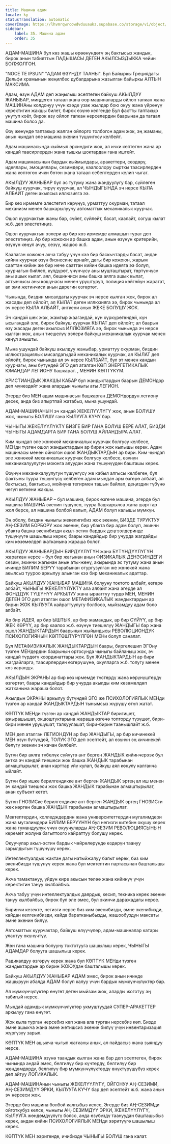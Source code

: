 ```yaml
---
title: Машина адам
locale: ky
statusTranslation: automatic
coverImage: https://lhvmrqwrcowdvduuaukz.supabase.co/storage/v1/object/public/strapi-uploads/small_cover-educacion-fundamental.webp-2d51a7828a2b1309555be27f7e2a61a0.webp
sidebar:
    label: 35. Машина адам
    order: 35
---
```

АДАМ-МАШИНА бул көз жашы өрөөнүндөгү эң бактысыз жандык, бирок анын табияттын ПАДЫШАСЫ ДЕГЕН АКЫЛСЫЗДЫККА чейин БОЛЖОЛГОН.

"NOCE TE IPSUN" "АДАМ ӨЗҮҢДҮ ТААНЫ". Бул Байыркы Грециядагы Дельфи храмынын жеңилбес дубалдарына жазылган байыркы АЛТЫН МАКСИМА.

Адам, өзүн АДАМ деп жаңылыш эсептеген байкуш АКЫЛДУУ ЖАНЫБАР, миңдеген татаал жана оор машиналарды ойлоп тапкан жана МАШИНАны колдонуу үчүн кээде узак жылдар бою окуу жана үйрөнүү керектигин жакшы билет, бирок өзүнө келгенде Бул фактты таптакыр унутуп коёт, бирок өзү ойлоп тапкан нерселердин баарынан да татаал машина болсо да.

Өзү жөнүндө таптакыр жалган ойлорго толбогон адам жок, эң жаманы, анын чындап эле машина экенин түшүнгүсү келбейт.

Адам машинасында кыймыл эркиндиги жок, ал ички көптөгөн жана ар кандай таасирлерден жана тышкы шоктардан гана иштейт.

Адам машинасынын бардык кыймылдары, аракеттери, сөздөрү, идеялары, эмоциялары, сезимдери, каалоолору сырткы таасирлерден жана көптөгөн ички бөтөн жана татаал себептерден келип чыгат.

АКЫЛДУУ ЖАНЫБАР бул эс тутуму жана жандуулугу бар, сүйлөгөн байкуш куурчак, тирүү куурчак, ал ЧЫНДЫГЫНДА эч нерсе КЫЛА АЛБАЙТ деген акылсыз иллюзияга ээ.

Бир көз ирмемге элестетип көрүңүз, урматтуу окурман, татаал механизм менен башкарылуучу автоматтык механикалык куурчак.

Ошол куурчактын жаны бар, сүйөт, сүйлөйт, басат, каалайт, согуш кылат ж.б. деп элестетиңиз.

Ошол куурчактын ээлери ар бир көз ирмемде алмашып турат деп элестетиңиз. Ар бир кожоюн ар башка адам, анын өзүнүн критерийи, өзүнүн көңүл ачуу, сезүү, жашоо ж.б.

Каалаган кожоюн акча табуу үчүн кээ бир баскычтарды басат, андан кийин куурчак өзүн бизнесине арнайт, дагы бир кожоюн, жарым сааттан кийин же бир нече сааттан кийин башка идеяга ээ болуп, куурчагын бийлеп, күлдүрөт, үчүнчүсү аны мушташтырат, төртүнчүсү аны ашык кылат. аял, бешинчиси аны башка аялга ашык кылат, алтынчысы аны кошунасы менен уруштуруп, полиция көйгөйүн жаратат, ал эми жетинчиси анын дарегин өзгөртөт.

Чынында, биздин мисалдагы куурчак эч нерсе кылган жок, бирок ал жасады деп ойлойт, ал КЫЛАТ деген иллюзияга ээ, бирок чынында ал эч нерсе КЫЛА АЛБАЙТ, анткени анын ЖЕКЕ БОЛУШУ ЖОК.

Эч кандай шек жок, жамгыр жаагандай, күн күркүрөгөндөй, күн ысыгандай эле, бирок байкуш куурчак КЫЛАТ деп ойлойт; ал баарын өзү жасады деген акылсыз ИЛЛЮЗИЯГА ээ, бирок чынында эч нерсе кылган жок, анын тиешелүү ээлери байкуш механикалык куурчак менен көңүл ачышты.

Мына ушундай байкуш акылдуу жаныбар, урматтуу окурман, биздин иллюстрациялык мисалдагыдай механикалык куурчак, ал КЫЛАТ деп ойлойт, бирок чынында ал эч нерсе КЫЛБАЙТ, бул эт менен кандын куурчагы, аны бүтүндөй ЭГО деп аталган КӨП ЭНЕРГЕТИКАЛЫК ЮМАНДАР ЛЕГИОНУ башкарат. , МЕНИН КӨПТҮКҮМ.

ХРИСТИАНДЫК ЖАКШЫ КАБАР бул жандыктардын баарын ДЕМОНдор деп мүнөздөйт жана алардын чыныгы аты ЛЕГИОН.

Эгерде биз МЕН адам машинасын башкарган ДЕМОНдордун легиону десек, анда биз апыртпай жатабыз, мына ушундай.

АДАМ-МАШИНАНЫН эч кандай ЖЕКЕЛҮҮЛҮГҮ жок, анын БОЛУШУ жок, чыныгы БОЛУШУ гана КЫЛУУГА КҮЧҮ бар.

ЧЫНЫГЫ ЖЕКЕЛҮҮЛҮКТҮ БИЗГЕ БИР ГАНА БОЛУШ БЕРЕ АЛАТ, БИЗДИ ЧЫНЫГЫ АДАМДАРГА БИР ГАНА БОЛУШ АЙЛАНДЫРА АЛАТ.

Ким чындап эле жөнөкөй механикалык куурчак болгусу келбесе, МЕНди түзгөн ошол жандыктардын ар бирин жок кылышы керек. Адам машинасы менен ойногон ошол ЖАНДЫКТАРДЫН ар бири. Ким чындап эле жөнөкөй механикалык куурчак болгусу келбесе, өзүнүн механикалуулугун моюнга алуудан жана түшүнүүдөн башташы керек.

Өзүнүн механикалуулугун түшүнгүсү же кабыл алгысы келбеген, бул фактыны туура түшүнгүсү келбеген адам мындан ары өзгөрө албайт, ал бактысыз, бактысыз, мойнуна тегирмен ташын байлап, деңиздин түбүнө чөгүп кеткени жакшы.

АКЫЛДУУ ЖАНЫБАР – бул машина, бирок өзгөчө машина, эгерде бул машина МАШИНА экенин түшүнсө, туура башкарылса жана шарттар жол берсе, ал машина болбой калып, АДАМ болуп калышы мүмкүн.

Эң оболу, биздин чыныгы жекелигибиз жок экенин, БИЗДЕ ТУРУКТУУ АҢ-СЕЗИМ БОРБОРУ жок экенин, бир убакта бир адам болуп, экинчи убакта башка экенибизди акыл-эстин бардык деңгээлдеринде түшүнүүгө шашылыш керек; баары кандайдыр бир учурда жагдайды ким көзөмөлдөп жатканына жараша болот.

АКЫЛДУУ ЖАНЫБАРДЫН БИРДҮҮЛҮГҮН жана БҮТҮНДҮҮЛҮГҮН жараткан нерсе – бул бир жагынан анын ФИЗИКАЛЫК ДЕНЭСИНДЕГИ сезим, экинчи жагынан анын аты-жөнү, акырында эс тутуму жана анын ичинде БИЛИМ БЕРҮҮ тарабынан отургузулган же жөнөкөй жана акылсыз тууроо аркылуу алынган кээ бир механикалык адаттар.

Байкуш АКЫЛДУУ ЖАНЫБАР МАШИНА болууну токтото албайт, өзгөрө албайт, ЧЫНЫГЫ ЖЕКЕЛҮҮЛҮКТҮ ала албайт жана эгерде ал ФОНДДУК ТҮШҮНҮҮ АРКЫЛУУ жана ырааттуу түрдө МЕН, МЕНИН ДЕГЕН ЭГО деп аталган ошол МЕТАФИЗИКАЛЫК жандыктардын ар бирин ЖОК КЫЛУУГА кайраттуулугу болбосо, мыйзамдуу адам боло албайт.

Ар бир ИДЕЯ, ар бир ЫШТЫК, ар бир жамандык, ар бир СҮЙҮҮ, ар бир ЖЕК КӨРҮҮ, ар бир каалоо ж.б. өзүнүн тиешелүү ЖАНДЫГЫ бар жана ошол ЖАНДЫКТАРДЫН баарынын жыйындысы РЕВОЛЮЦИОНДУК ПСИХОЛОГИЯНЫН КӨПТӨШТҮРҮЛГӨН МЕНи болуп саналат.

Бул МЕТАФИЗИКАЛЫК ЖАНДЫКТАРДЫН баары, биргелешип ЭГОну түзгөн МЕНдердин баарынын ортосунда чыныгы байланыш жок, эч кандай түрдөгү координаттары жок. Бул ЖАНДЫКТАРДЫН ар бири жагдайларга, таасирлердин өзгөрүшүнө, окуяларга ж.б. толугу менен көз каранды.

АКЫЛДЫН ЭКРАНЫ ар бир көз ирмемде түстөрдү жана көрүнүштөрдү өзгөртөт, баары кандайдыр бир учурда акылды ким көзөмөлдөп жатканына жараша болот.

Акылдын ЭКРАНЫ аркылуу бүтүндөй ЭГО же ПСИХОЛОГИЯЛЫК МЕНди түзгөн ар кандай ЖАНДЫКТАРДЫН тынымсыз жүрүшү өтүп жатат.

КӨПТҮК МЕНди түзгөн ар кандай ЖАНДЫКТАР биригишет, ажырашышат, окшоштуктарына жараша өзгөчө топторду түзүшөт, бири-бири менен урушушат, талкуулашат, бири-бирин таанышпайт ж.б.

МЕН деп аталган ЛЕГИОНДУН ар бир ЖАНДЫГЫ, ар бир кичинекей МЕН өзүн бүтүндөй, ТОЛУК ЭГО деп эсептейт, ал өзүнүн эң кичинекей бөлүгү экенин эч качан билбейт.

Бүгүн бир аялга түбөлүк сүйүүгө ант берген ЖАНДЫК кийинчерээк бул антка эч кандай тиешеси жок башка ЖАНДЫК тарабынан алмаштырылат, анан карттар үйү кулап, байкуш аял көңүлү калганча ыйлайт.

Бүгүн бир ишке берилгендикке ант берген ЖАНДЫК эртең ал иш менен эч кандай тиешеси жок башка ЖАНДЫК тарабынан алмаштырылат, анан субъект кетет.

Бүгүн ГНОЗИСке берилгендикке ант берген ЖАНДЫК эртең ГНОЗИСти жек көргөн башка ЖАНДЫК тарабынан алмаштырылат.

Мектептердин, колледждердин жана университеттердин мугалимдери жана мугалимдери БИЛИМ БЕРҮҮНҮН бул негизги китебин окушу керек жана гумандуулук үчүн окуучуларды АҢ-СЕЗИМ РЕВОЛЮЦИЯСЫНЫН керемет жолуна багыттоого кайраттуу болушу керек.

Окуучулар акыл-эстин бардык чөйрөлөрүндө өздөрүн таануу зарылдыгын түшүнүшү керек.

Интеллектуалдык жактан дагы натыйжалуу багыт керек, биз ким экенибизди түшүнүү керек жана бул мектептин партасынан башталышы керек.

Акча тамактануу, үйдүн кире акысын төлөө жана кийинүү үчүн керектигин тануу кылбайбыз.

Акча табуу үчүн интеллектуалдык даярдык, кесип, техника керек экенин тануу кылбайбыз, бирок бул эле эмес, бул экинчи даражадагы нерсе.

Биринчи кезекте, негизги нерсе биз ким экенибизди, эмне экенибизди, кайдан келгенибизди, кайда баратканыбызды, жашообуздун максаты эмне экенин билүү.

Автоматтык куурчактар, байкуш өлүүчүлөр, адам-машиналар катары улантуу өкүнүчтүү.

Жөн гана машина болууну токтотууга шашылыш керек, ЧЫНЫГЫ АДАМДАР болууга шашылыш керек.

Радикалдуу өзгөрүү керек жана бул КӨПТҮК МЕНди түзгөн жандыктардын ар бирин ЖОЮУдан башталышы керек.

Байкуш АКЫЛДУУ ЖАНЫБАР АДАМ эмес, бирок анын ичинде жашыруун абалда АДАМ болуп калуу үчүн бардык мүмкүнчүлүктөр бар.

Ал мүмкүнчүлүктөр өнүгөт деген мыйзам жок, аларды жоготуу эң табигый нерсе.

Мындай адамдык мүмкүнчүлүктөр укмуштуудай СУПЕР-АРАКЕТТЕР аркылуу гана өнүгөт.

Жок кыла турган нерсебиз көп жана ала турган нерсебиз көп. Бизде эмне ашыкча жана эмне жетишсиз экенин билүү үчүн инвентаризация жүргүзүү зарыл.

КӨПТҮК МЕН ашыкча чыгып жатканы анык, ал пайдасыз жана зыяндуу нерсе.

АДАМ-МАШИНА өзүнө таандык кылган жана бар деп эсептеген, бирок чынында андай эмес, белгилүү бир күчтөрдү, белгилүү бир жөндөмдөрдү, белгилүү бир мүмкүнчүлүктөрдү өнүктүрүшүбүз керек деп айтуу ЛОГИКАЛЫК.

АДАМ-МАШИНАнын чыныгы ЖЕКЕЛҮҮЛҮГҮ, ОЙГОНУУ АҢ-СЕЗИМИ, АҢ-СЕЗИМДҮҮ ЭРКИ, КЫЛУУГА КҮЧҮ бар деп эсептейт ж.б. жана анын эч нерсеси жок.

Эгерде биз машина болбой калгыбыз келсе, Эгерде биз АҢ-СЕЗИМди ойготкубуз келсе, чыныгы АҢ-СЕЗИМДҮҮ ЭРКИ, ЖЕКЕЛҮҮЛҮГҮ, КЫЛУУГА жөндөмдүүлүгү болсо, анда өзүбүздү таануудан башташыбыз керек, андан кийин ПСИХОЛОГИЯЛЫК МЕНди ээритүүгө шашылыш керек.

КӨПТҮК МЕН ээригенде, ичибизде ЧЫНЫГЫ БОЛУШ гана калат.

